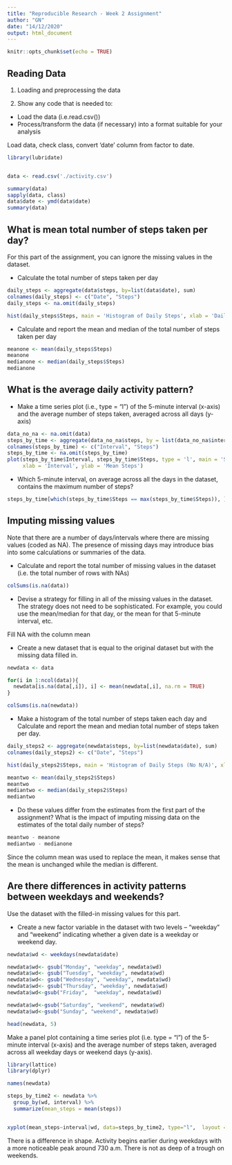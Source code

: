 ---
title: "Reproducible Research - Week 2 Assignment"
author: "GN"
date: "14/12/2020"
output: html_document
---

```{r setup, include=FALSE}
knitr::opts_chunk$set(echo = TRUE)
```



## Reading Data

1. Loading and preprocessing the data

2. Show any code that is needed to:

- Load the data (i.e.read.csv())
- Process/transform the data (if necessary) into a format suitable for your analysis

Load data, check class, convert 'date' column from factor to date.

```{r load_data}
library(lubridate)


data <- read.csv('./activity.csv')

summary(data)
sapply(data, class)
data$date <- ymd(data$date)
summary(data)

```

## What is mean total number of steps taken per day?

For this part of the assignment, you can ignore the missing values in the dataset.

- Calculate the total number of steps taken per day

``` {r steps}
daily_steps <- aggregate(data$steps, by=list(data$date), sum)
colnames(daily_steps) <- c("Date", "Steps")
daily_steps <- na.omit(daily_steps)
```

``` {r histogram}
hist(daily_steps$Steps, main = 'Histogram of Daily Steps', xlab = 'Daily Steps')
```

- Calculate and report the mean and median of the total number of steps taken per day

``` {r meanandmed}
meanone <- mean(daily_steps$Steps)
meanone
medianone <- median(daily_steps$Steps)
medianone
```

## What is the average daily activity pattern?

- Make a time series plot (i.e., type = "l") of the 5-minute interval (x-axis) and the average number of steps taken, averaged across all days (y-axis)

``` {r activity}
data_no_na <- na.omit(data)
steps_by_time <- aggregate(data_no_na$steps, by = list(data_no_na$interval), mean)
colnames(steps_by_time) <- c("Interval", "Steps")
steps_by_time <- na.omit(steps_by_time)
plot(steps_by_time$Interval, steps_by_time$Steps, type = 'l', main = 'Steps by Interval',
     xlab = 'Interval', ylab = 'Mean Steps')
```

- Which 5-minute interval, on average across all the days in the dataset, contains the maximum number of steps?

``` {r maxsteps}
steps_by_time[which(steps_by_time$Steps == max(steps_by_time$Steps)), ]
```

## Imputing missing values

Note that there are a number of days/intervals where there are missing values (coded as NA). The presence of missing days may introduce bias into some calculations or summaries of the data.

- Calculate and report the total number of missing values in the dataset (i.e. the total number of rows with NAs)

``` {r isna}
colSums(is.na(data))
```
- Devise a strategy for filling in all of the missing values in the dataset. The strategy does not need to be sophisticated. For example, you could use the mean/median for that day, or the mean for that 5-minute interval, etc.

Fill NA with the column mean

- Create a new dataset that is equal to the original dataset but with the missing data filled in.

``` {r fillna}
newdata <- data

for(i in 1:ncol(data)){
  newdata[is.na(data[,i]), i] <- mean(newdata[,i], na.rm = TRUE)
}

colSums(is.na(newdata))
```

- Make a histogram of the total number of steps taken each day and Calculate and report the mean and median total number of steps taken per day. 

``` {r new}
daily_steps2 <- aggregate(newdata$steps, by=list(newdata$date), sum)
colnames(daily_steps2) <- c("Date", "Steps")

hist(daily_steps2$Steps, main = 'Histogram of Daily Steps (No N/A)', xlab = 'Daily Steps')

meantwo <- mean(daily_steps2$Steps)
meantwo
mediantwo <- median(daily_steps2$Steps)
mediantwo
```
- Do these values differ from the estimates from the first part of the assignment? What is the impact of imputing missing data on the estimates of the total daily number of steps?

``` {r diff}
meantwo - meanone
mediantwo - medianone

```
Since the column mean was used to replace the mean, it makes sense that the mean is unchanged while the median is different.

## Are there differences in activity patterns between weekdays and weekends?

Use the dataset with the filled-in missing values for this part.

- Create a new factor variable in the dataset with two levels – “weekday” and “weekend” indicating whether a given date is a weekday or weekend day.

``` {r weekdays}
newdata$wd <- weekdays(newdata$date)

newdata$wd<- gsub("Monday", "weekday", newdata$wd)
newdata$wd<- gsub("Tuesday", "weekday", newdata$wd)
newdata$wd<- gsub("Wednesday", "weekday", newdata$wd)
newdata$wd<- gsub("Thursday", "weekday", newdata$wd)
newdata$wd<-gsub("Friday",  "weekday", newdata$wd)

newdata$wd<-gsub("Saturday", "weekend", newdata$wd)
newdata$wd<-gsub("Sunday", "weekend", newdata$wd)

head(newdata, 5)
```

Make a panel plot containing a time series plot (i.e. type = "l") of the 5-minute interval (x-axis) and the average number of steps taken, averaged across all weekday days or weekend days (y-axis). 

``` {r finalplots}
library(lattice)
library(dplyr)

names(newdata)

steps_by_time2 <- newdata %>%
  group_by(wd, interval) %>%
  summarize(mean_steps = mean(steps))


xyplot(mean_steps~interval|wd, data=steps_by_time2, type="l",  layout = c(1,2), main = "Mean Steps by Interval")


```

There is a difference in shape.  Activity begins earlier during weekdays with a more noticeable peak around 730 a.m.  There is not as deep of a trough on weekends.




